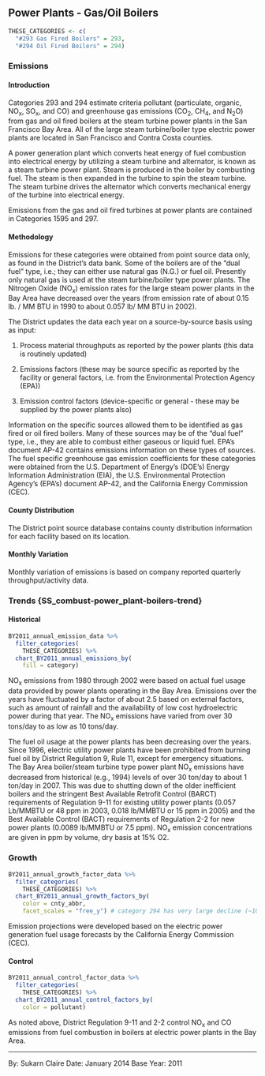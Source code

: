 ## Power Plants - Gas/Oil Boilers {#SS_combust-power_plant-boilers}

```r
THESE_CATEGORIES <- c(
  "#293 Gas Fired Boilers" = 293,
  "#294 Oil Fired Boilers" = 294)
```

### Emissions

#### Introduction {-}

Categories 293 and 294 estimate criteria pollutant (particulate, organic, NO~x~, SO~x~, and CO) and greenhouse gas emissions (CO~2~, CH~4~, and N~2~O) from gas and oil fired boilers at the steam turbine power plants in the San Francisco Bay Area. All of the large steam turbine/boiler type electric power plants are located in San Francisco and Contra Costa counties.

A power generation plant which converts heat energy of fuel combustion into electrical energy by utilizing a steam turbine and alternator, is known as a steam turbine power plant. Steam is produced in the boiler by combusting fuel. The steam is then expanded in the turbine to spin the steam turbine. The steam turbine drives the alternator which converts mechanical energy of the turbine into electrical energy.

Emissions from the gas and oil fired turbines at power plants are contained in Categories 1595 and 297.

#### Methodology {-}

Emissions for these categories were obtained from point source data only, as found in the District's data bank. Some of the boilers are of the "dual fuel" type, i.e.; they can either use natural gas (N.G.) or fuel oil. Presently only natural gas is used at the steam turbine/boiler type power plants.
The Nitrogen Oxide (NO~x~) emission rates for the large steam power plants in the Bay Area have decreased over the years (from emission rate of about 0.15 lb. / MM BTU in 1990 to about 0.057 lb/ MM BTU in 2002).

The District updates the data each year on a source-by-source basis using as input:

1. Process material throughputs as reported by the power plants (this data is routinely updated)

2. Emissions factors (these may be source specific as reported by the facility or general factors, i.e. from the Environmental Protection Agency (EPA))

3. Emission control factors (device-specific or general - these may be supplied by the power plants also)

Information on the specific sources allowed them to be identified as gas fired or oil fired boilers. Many of these sources may be of the "dual fuel" type, i.e., they are able to combust either gaseous or liquid fuel. EPA's document AP-42 contains emissions information on these types of sources.
The fuel specific greenhouse gas emission coefficients for these categories were obtained from the U.S. Department of Energy’s (DOE’s) Energy Information Administration (EIA), the U.S. Environmental Protection Agency’s (EPA’s) document AP-42, and the California Energy Commission (CEC).

#### County Distribution {-}

The District point source database contains county distribution information for each facility based on its location.

#### Monthly Variation {-}

Monthly variation of emissions is based on company reported quarterly throughput/activity data.

### Trends {SS_combust-power_plant-boilers-trend}

#### Historical {-}

```r
BY2011_annual_emission_data %>%
  filter_categories(
    THESE_CATEGORIES) %>%
  chart_BY2011_annual_emissions_by(
    fill = category) 
```

NO~x~ emissions from 1980 through 2002 were based on actual fuel usage data provided by power plants operating in the Bay Area. Emissions over the years have fluctuated by a factor of about 2.5 based on external factors, such as amount of rainfall and the availability of low cost hydroelectric power during that year. The NO~x~ emissions have varied from over 30 tons/day to as low as 10 tons/day.

The fuel oil usage at the power plants has been decreasing over the years. Since 1996, electric utility power plants have been prohibited from burning fuel oil by District Regulation 9, Rule 11, except for emergency situations.
The Bay Area boiler/steam turbine type power plant NO~x~ emissions have decreased from historical (e.g., 1994) levels of over 30 ton/day to about 1 ton/day in 2007. This was due to shutting down of the older inefficient boilers and the stringent Best Available Retrofit Control (BARCT) requirements of Regulation 9-11 for existing utility power plants (0.057 Lb/MMBTU or 48 ppm in 2003, 0.018 lb/MMBTU or 15 ppm in 2005) and the Best Available Control (BACT) requirements of Regulation 2-2 for new power plants (0.0089 lb/MMBTU or 7.5 ppm). NO~x~ emission concentrations are given in ppm by volume, dry basis at 15% O2.

### Growth {-}

```r
BY2011_annual_growth_factor_data %>%
  filter_categories(
    THESE_CATEGORIES) %>%
  chart_BY2011_annual_growth_factors_by(
    color = cnty_abbr,
    facet_scales = "free_y") # category 294 has very large decline (~10,000%)
```

Emission projections were developed based on the electric power generation fuel usage forecasts by the California Energy Commission (CEC).

#### Control {-}

```r
BY2011_annual_control_factor_data %>%
  filter_categories(
    THESE_CATEGORIES) %>%
  chart_BY2011_annual_control_factors_by(
    color = pollutant) 
```

As noted above, District Regulation 9-11 and 2-2 control NO~x~ and CO emissions from fuel combustion in boilers at electric power plants in the Bay Area.

***

By: Sukarn Claire 
Date: January 2014 
Base Year: 2011
